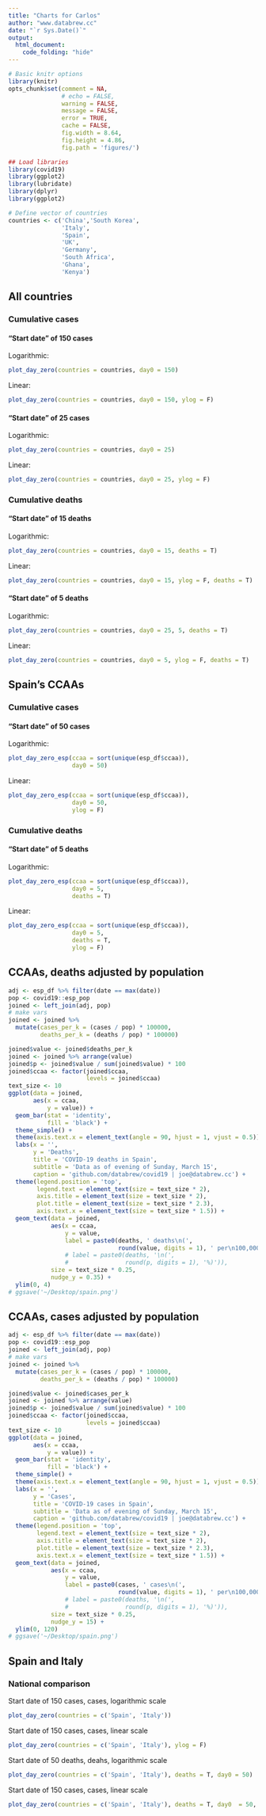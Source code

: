 ```yaml
---
title: "Charts for Carlos"
author: "www.databrew.cc"
date: "`r Sys.Date()`"
output:
  html_document:
    code_folding: "hide"
---
```



```r
# Basic knitr options
library(knitr)
opts_chunk$set(comment = NA, 
               # echo = FALSE, 
               warning = FALSE, 
               message = FALSE, 
               error = TRUE, 
               cache = FALSE,
               fig.width = 8.64,
               fig.height = 4.86,
               fig.path = 'figures/')
```

```r
## Load libraries
library(covid19)
library(ggplot2)
library(lubridate)
library(dplyr)
library(ggplot2)
```

```r
# Define vector of countries
countries <- c('China','South Korea',
               'Italy',
               'Spain',
               'UK',
               'Germany',
               'South Africa',
               'Ghana',
               'Kenya')
```

## All countries

### Cumulative cases

#### "Start date" of 150 cases

Logarithmic: 

```r
plot_day_zero(countries = countries, day0 = 150)
```

Linear: 

```r
plot_day_zero(countries = countries, day0 = 150, ylog = F)
```


#### "Start date" of 25 cases

Logarithmic:

```r
plot_day_zero(countries = countries, day0 = 25)
```

Linear:

```r
plot_day_zero(countries = countries, day0 = 25, ylog = F)
```





### Cumulative deaths

#### "Start date" of 15 deaths

Logarithmic: 

```r
plot_day_zero(countries = countries, day0 = 15, deaths = T)
```

Linear: 

```r
plot_day_zero(countries = countries, day0 = 15, ylog = F, deaths = T)
```


#### "Start date" of 5 deaths

Logarithmic:

```r
plot_day_zero(countries = countries, day0 = 25, 5, deaths = T)
```

Linear:

```r
plot_day_zero(countries = countries, day0 = 5, ylog = F, deaths = T)
```



## Spain's CCAAs

### Cumulative cases

#### "Start date" of 50 cases

Logarithmic:

```r
plot_day_zero_esp(ccaa = sort(unique(esp_df$ccaa)),
                  day0 = 50)
```

Linear:

```r
plot_day_zero_esp(ccaa = sort(unique(esp_df$ccaa)),
                  day0 = 50,
                  ylog = F)
```


### Cumulative deaths

#### "Start date" of 5 deaths

Logarithmic:

```r
plot_day_zero_esp(ccaa = sort(unique(esp_df$ccaa)),
                  day0 = 5,
                  deaths = T)
```

Linear:

```r
plot_day_zero_esp(ccaa = sort(unique(esp_df$ccaa)),
                  day0 = 5,
                  deaths = T,
                  ylog = F)
```

## CCAAs, deaths adjusted by population

```r
adj <- esp_df %>% filter(date == max(date))
pop <- covid19::esp_pop
joined <- left_join(adj, pop)
# make vars
joined <- joined %>%
  mutate(cases_per_k = (cases / pop) * 100000,
         deaths_per_k = (deaths / pop) * 100000)

joined$value <- joined$deaths_per_k
joined <- joined %>% arrange(value)
joined$p <- joined$value / sum(joined$value) * 100
joined$ccaa <- factor(joined$ccaa, 
                      levels = joined$ccaa)
text_size <- 10
ggplot(data = joined,
       aes(x = ccaa,
           y = value)) + 
  geom_bar(stat = 'identity',
           fill = 'black') +
  theme_simple() +
  theme(axis.text.x = element_text(angle = 90, hjust = 1, vjust = 0.5)) +
  labs(x = '',
       y = 'Deaths',
       title = 'COVID-19 deaths in Spain',
       subtitle = 'Data as of evening of Sunday, March 15',
       caption = 'github.com/databrew/covid19 | joe@databrew.cc') +
  theme(legend.position = 'top',
        legend.text = element_text(size = text_size * 2),
        axis.title = element_text(size = text_size * 2),
        plot.title = element_text(size = text_size * 2.3),
        axis.text.x = element_text(size = text_size * 1.5)) +
  geom_text(data = joined,
            aes(x = ccaa,
                y = value,
                label = paste0(deaths, ' deaths\n(',
                               round(value, digits = 1), ' per\n100,000)')),
                # label = paste0(deaths, '\n(',
                #                round(p, digits = 1), '%)')),
            size = text_size * 0.25,
            nudge_y = 0.35) +
  ylim(0, 4)
# ggsave('~/Desktop/spain.png')
```



## CCAAs, cases adjusted by population

```r
adj <- esp_df %>% filter(date == max(date))
pop <- covid19::esp_pop
joined <- left_join(adj, pop)
# make vars
joined <- joined %>%
  mutate(cases_per_k = (cases / pop) * 100000,
         deaths_per_k = (deaths / pop) * 100000)

joined$value <- joined$cases_per_k
joined <- joined %>% arrange(value)
joined$p <- joined$value / sum(joined$value) * 100
joined$ccaa <- factor(joined$ccaa, 
                      levels = joined$ccaa)
text_size <- 10
ggplot(data = joined,
       aes(x = ccaa,
           y = value)) + 
  geom_bar(stat = 'identity',
           fill = 'black') +
  theme_simple() +
  theme(axis.text.x = element_text(angle = 90, hjust = 1, vjust = 0.5)) +
  labs(x = '',
       y = 'Cases',
       title = 'COVID-19 cases in Spain',
       subtitle = 'Data as of evening of Sunday, March 15',
       caption = 'github.com/databrew/covid19 | joe@databrew.cc') +
  theme(legend.position = 'top',
        legend.text = element_text(size = text_size * 2),
        axis.title = element_text(size = text_size * 2),
        plot.title = element_text(size = text_size * 2.3),
        axis.text.x = element_text(size = text_size * 1.5)) +
  geom_text(data = joined,
            aes(x = ccaa,
                y = value,
                label = paste0(cases, ' cases\n(',
                               round(value, digits = 1), ' per\n100,000)')),
                # label = paste0(deaths, '\n(',
                #                round(p, digits = 1), '%)')),
            size = text_size * 0.25,
            nudge_y = 15) +
  ylim(0, 120)
# ggsave('~/Desktop/spain.png')
```


## Spain and Italy

### National comparison

Start date of 150 cases, cases, logarithmic scale

```r
plot_day_zero(countries = c('Spain', 'Italy'))
```


Start date of 150 cases, cases, linear scale

```r
plot_day_zero(countries = c('Spain', 'Italy'), ylog = F)
```

Start date of 50 deaths, deahs, logarithmic scale

```r
plot_day_zero(countries = c('Spain', 'Italy'), deaths = T, day0 = 50)
```


Start date of 150 cases, cases, linear scale

```r
plot_day_zero(countries = c('Spain', 'Italy'), deaths = T, day0  = 50, ylog = F)
```



